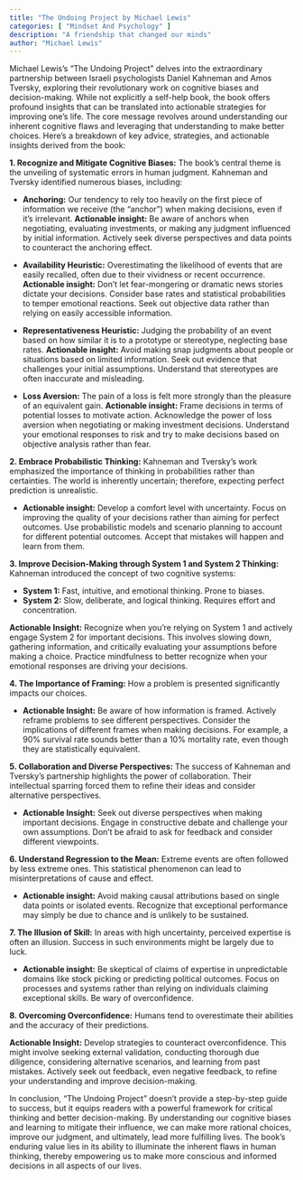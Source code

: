 ```yaml
---
title: "The Undoing Project by Michael Lewis"
categories: [ "Mindset And Psychology" ]
description: "A friendship that changed our minds"
author: "Michael Lewis"
---
```

Michael Lewis's "The Undoing Project" delves into the extraordinary partnership between Israeli psychologists Daniel Kahneman and Amos Tversky, exploring their revolutionary work on cognitive biases and decision-making. While not explicitly a self-help book, the book offers profound insights that can be translated into actionable strategies for improving one's life.  The core message revolves around understanding our inherent cognitive flaws and leveraging that understanding to make better choices.  Here's a breakdown of key advice, strategies, and actionable insights derived from the book:

**1. Recognize and Mitigate Cognitive Biases:**  The book's central theme is the unveiling of systematic errors in human judgment. Kahneman and Tversky identified numerous biases, including:

* **Anchoring:** Our tendency to rely too heavily on the first piece of information we receive (the "anchor") when making decisions, even if it's irrelevant.  **Actionable insight:** Be aware of anchors when negotiating, evaluating investments, or making any judgment influenced by initial information. Actively seek diverse perspectives and data points to counteract the anchoring effect.

* **Availability Heuristic:** Overestimating the likelihood of events that are easily recalled, often due to their vividness or recent occurrence.  **Actionable insight:**  Don't let fear-mongering or dramatic news stories dictate your decisions. Consider base rates and statistical probabilities to temper emotional reactions.  Seek out objective data rather than relying on easily accessible information.

* **Representativeness Heuristic:** Judging the probability of an event based on how similar it is to a prototype or stereotype, neglecting base rates.  **Actionable insight:**  Avoid making snap judgments about people or situations based on limited information.  Seek out evidence that challenges your initial assumptions.  Understand that stereotypes are often inaccurate and misleading.

* **Loss Aversion:** The pain of a loss is felt more strongly than the pleasure of an equivalent gain.  **Actionable insight:** Frame decisions in terms of potential losses to motivate action.  Acknowledge the power of loss aversion when negotiating or making investment decisions.  Understand your emotional responses to risk and try to make decisions based on objective analysis rather than fear.


**2. Embrace Probabilistic Thinking:** Kahneman and Tversky's work emphasized the importance of thinking in probabilities rather than certainties.  The world is inherently uncertain; therefore, expecting perfect prediction is unrealistic.

* **Actionable insight:**  Develop a comfort level with uncertainty.  Focus on improving the quality of your decisions rather than aiming for perfect outcomes.  Use probabilistic models and scenario planning to account for different potential outcomes.  Accept that mistakes will happen and learn from them.

**3. Improve Decision-Making through System 1 and System 2 Thinking:** Kahneman introduced the concept of two cognitive systems:

* **System 1:** Fast, intuitive, and emotional thinking.  Prone to biases.
* **System 2:** Slow, deliberate, and logical thinking.  Requires effort and concentration.

**Actionable Insight:**  Recognize when you're relying on System 1 and actively engage System 2 for important decisions. This involves slowing down, gathering information, and critically evaluating your assumptions before making a choice.  Practice mindfulness to better recognize when your emotional responses are driving your decisions.


**4. The Importance of Framing:** How a problem is presented significantly impacts our choices.

* **Actionable Insight:** Be aware of how information is framed.  Actively reframe problems to see different perspectives.  Consider the implications of different frames when making decisions.  For example, a 90% survival rate sounds better than a 10% mortality rate, even though they are statistically equivalent.

**5. Collaboration and Diverse Perspectives:** The success of Kahneman and Tversky's partnership highlights the power of collaboration.  Their intellectual sparring forced them to refine their ideas and consider alternative perspectives.

* **Actionable Insight:**  Seek out diverse perspectives when making important decisions.  Engage in constructive debate and challenge your own assumptions.  Don't be afraid to ask for feedback and consider different viewpoints.


**6. Understand Regression to the Mean:**  Extreme events are often followed by less extreme ones.  This statistical phenomenon can lead to misinterpretations of cause and effect.

* **Actionable insight:** Avoid making causal attributions based on single data points or isolated events.  Recognize that exceptional performance may simply be due to chance and is unlikely to be sustained.


**7. The Illusion of Skill:**  In areas with high uncertainty, perceived expertise is often an illusion.  Success in such environments might be largely due to luck.

* **Actionable insight:**  Be skeptical of claims of expertise in unpredictable domains like stock picking or predicting political outcomes.  Focus on processes and systems rather than relying on individuals claiming exceptional skills.  Be wary of overconfidence.


**8. Overcoming Overconfidence:**  Humans tend to overestimate their abilities and the accuracy of their predictions.

**Actionable Insight:** Develop strategies to counteract overconfidence. This might involve seeking external validation, conducting thorough due diligence, considering alternative scenarios, and learning from past mistakes.  Actively seek out feedback, even negative feedback, to refine your understanding and improve decision-making.


In conclusion, "The Undoing Project" doesn't provide a step-by-step guide to success, but it equips readers with a powerful framework for critical thinking and better decision-making.  By understanding our cognitive biases and learning to mitigate their influence, we can make more rational choices, improve our judgment, and ultimately, lead more fulfilling lives.  The book's enduring value lies in its ability to illuminate the inherent flaws in human thinking, thereby empowering us to make more conscious and informed decisions in all aspects of our lives.

